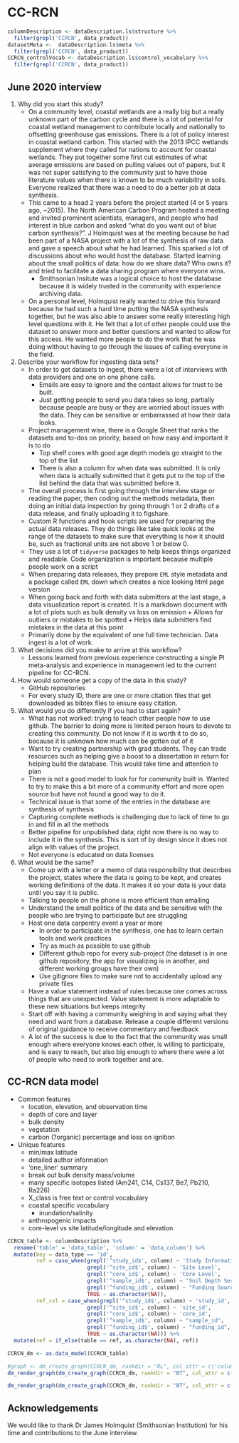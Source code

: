 
# CC-RCN

```r

columnDescription <- dataDescription.ls$structure %>%
  filter(grepl('CCRCN', data_product))
datasetMeta <-  dataDescription.ls$meta %>%
  filter(grepl('CCRCN', data_product))
CCRCN_controlVocab <- dataDescription.ls$control_vocabulary %>%
  filter(grepl('CCRCN', data_product))

```

## June 2020 interview

1) Why did you start this study?
    - On a community level, coastal wetlands are a really big but a really unknown part of the carbon cycle and there is a lot of potential for coastal wetland management to contribute locally and nationally to offsetting greenhouse gas emissions. There is a lot of policy interest in coastal wetland carbon. This started with the 2013 IPCC wetlands supplement where they called for nations to account for coastal wetlands. They put together some first cut estimates of what average emissions are based on pulling values out of papers, but it was not super satisfying to the community just to have those literature values when there is known to be much variability in soils. Everyone realized that there was a need to do a better job at data synthesis.
    - This came to a head 2 years before the project started (4 or 5 years ago, ~2015). The North American Carbon Program hosted a meeting and invited prominent scientists, managers, and people who had interest in blue carbon and asked “what do you want out of blue carbon synthesis?”. J Holmquist was at the meeting because he had been part of a NASA project with a lot of the synthesis of raw data and gave a speech about what he had learned. This sparked a lot of discussions about who would host the database. Started learning about the small politics of data: how do we share data? Who owns it? and tried to facilitate a data sharing program where everyone wins.
        + Smithsonian Insitute was a logical choice to host the database because it is widely trusted in the community with experience archiving data.
    - On a personal level, Holmquist really wanted to drive this forward because he had such a hard time putting the NASA synthesis together, but he was also able to answer some really interesting high level questions with it. He felt that a lot of other people could use the dataset to answer more and better questions and wanted to allow for this access. He wanted more people to do the work that he was doing without having to go through the issues of calling everyone in the field.
2) Describe your workflow for ingesting data sets?
    - In order to get datasets to ingest, there were a lot of interviews with data providers and one on one phone calls.
        + Emails are easy to ignore and the contact allows for trust to be built.
        + Just getting people to send you data takes so long, partially because people are busy or they are worried about issues with the data. They can be sensitive or embarrassed at how their data looks.
    - Project management wise, there is a Google Sheet that ranks the datasets and to-dos on priority, based on how easy and important it is to do
        + Top shelf cores with good age depth models go straight to the top of the list
        + There is also a column for when data was submitted. It is only when data is actually submitted that it gets put to the top of the list behind the data that was submitted before it.
    - The overall process is first going through the interview stage or reading the paper, then coding out the methods metadata, then doing an initial data inspection by going through 1 or 2 drafts of a data release, and finally uploading it to figshare.
    - Custom R functions and hook scripts are used for preparing the actual data releases. They do things like take quick looks at the range of the datasets to make sure that everything is how it should be, such as fractional units are not above 1 or below 0.
    - They use a lot of `tidyverse` packages to help keeps things organized and readable. Code organization is important because multiple people work on a script
    - When preparing data releases, they prepare `EML` style metadata and a package called `EML` down which creates a nice looking html page version
    - When going back and forth with data submitters at the last stage, a data visualization report is created. It is a markdown document with a lot of plots such as bulk density vs loss on emission
          + Allows for outliers or mistakes to be spotted
          + Helps data submitters find mistakes in the data at this point
   - Primarily done by the equivalent of one full time technician. Data ingest is a lot of work.
3) What decisions did you make to arrive at this workflow?
    - Lessons learned from previous experience constructing a single PI meta-analysis and experience in management led to the current pipeline for CC-RCN.
4) How would someone get a copy of the data in this study?
    - GitHub repositories
    - For every study ID, there are one or more citation files that get downloaded as bibtex files to ensure easy citation.
5) What would you do differently if you had to start again?
    + What has not worked: trying to teach other people how to use github. The barrier to doing more is limited person hours to devote to creating this community. Do not know if it is worth it to do so, because it is unknown how much can be gotten out of it
    + Want to try creating partnership with grad students. They can trade resources such as helping give a boost to a dissertation in return for helping build the database. This would take time and attention to plan
    + There is not a good model to look for for community built in. Wanted to try to make this a bit more of a community effort and more open source but have not found a good way to do it.
    + Technical issue is that some of the entries in the database are synthesis of synthesis
    + Capturing complete methods is challenging due to lack of time to go in and fill in all the methods
    + Better pipeline for unpublished data; right now there is no way to include it in the synthesis. This is sort of by design since it does not align with values of the project.
    + Not everyone is educated on data licenses
6) What would be the same?
    - Come up with a letter or a memo of data responsibility that describes the project, states where the data is going to be kept, and creates working definitions of the data. It makes it so your data is your data until you say it is public. 
    - Talking to people on the phone is more efficient than emailing 
    - Understand the small politics of the data and be sensitive with the people who are trying to participate but are struggling 
    - Host one data carpentry event a year or more
        + In order to participate in the synthesis, one has to learn certain tools and work practices
        + Try as much as possible to use github 
        + Different github repo for every sub-project (the dataset is in one github repository, the app for visualizing is in another, and different working groups have their own)
        + Use gitignore files to make sure not to accidentally upload any private files
    - Have a value statement instead of rules because one comes across things that are unexpected. Value statement is more adaptable to these new situations but keeps integrity
    - Start off with having a community weighing in and saying what they need and want from a database. Release a couple different versions of original guidance to receive commentary and feedback
    - A lot of the success is due to the fact that the community was small enough where everyone knows each other, is willing to participate, and is easy to reach, but also big enough to where there were a lot of people who need to work together and are.

## CC-RCN data model

  - Common features
    + location, elevation, and observation time
    + depth of core and layer
    + bulk density
    + vegetation
    + carbon (?organic) percentage and loss on ignition
    
  - Unique features
    + min/max latitude
    + detailed author information
    + 'one_liner' summary
    + break out bulk density mass/volume
    + many specific isotopes listed (Am241, C14, Cs137, Be7, Pb210, Ra226)
    + X_class is free text or control vocabulary
    + coastal specific vocabulary
      * inundation/salinity
    + anthropogenic impacts
    + core-level vs site latitude/longitude and elevation


```r

CCRCN_table <- columnDescription %>%
  rename('table' = 'data_table', 'column' = 'data_column') %>%
  mutate(key = data_type == 'id',
         ref = case_when(grepl('^study_id$', column) ~ 'Study Information',
                         grepl('^site_id$', column) ~ 'Site Level',
                         grepl('^core_id$', column) ~ 'Core Level',
                         grepl('^sample_id$', column) ~ "Soil Depth Series",
                         grepl('^funding_id$', column) ~ "Funding Sources",
                         TRUE ~ as.character(NA)),
         ref_col = case_when(grepl('^study_id$', column) ~ 'study_id',
                         grepl('^site_id$', column) ~ 'site_id',
                         grepl('^core_id$', column) ~ 'core_id',
                         grepl('^sample_id$', column) ~ "sample_id",
                         grepl('^funding_id$', column) ~ "funding_id",
                         TRUE ~ as.character(NA))) %>%
  mutate(ref = if_else(table == ref, as.character(NA), ref))

CCRCN_dm <- as.data_model(CCRCN_table)

#graph <- dm_create_graph(CCRCN_dm, rankdir = "RL", col_attr = c('column'), view_type = 'keys_only')
dm_render_graph(dm_create_graph(CCRCN_dm, rankdir = "BT", col_attr = c('column'), view_type = 'keys_only', graph_name='CC-RCN data model'))

dm_render_graph(dm_create_graph(CCRCN_dm, rankdir = "BT", col_attr = c('column'), view_type = 'all', graph_name='CC-RCN data model'))
```

## Acknowledgements


We would like to thank Dr James Holmquist (Smithsonian Institution) for his time and contributions to the June interview.
